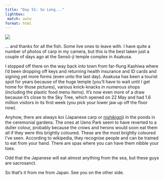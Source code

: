 ```yaml
---
title: "Day 51: So Long..."
lightbox:
 match: auto
format: html
---
```


![](../images/20120608173110_dsc02067.jpg){group="all-the-pictures"}

... and thanks for all the fish. Some live ones to leave with. I have quite a number of photos of carp in my camera, but this is the best taken just a couple of days ago at the Sensō-ji temple complex in Asakusa. 

I stopped off there on the way back into town from far-flung Kashiwa where I'd been dropping off keys and returning health insurance and ID cards and signing yet more forms (even unto the last day). Asakusa has been a tourist spot for years because of the huge temple (you'll have to wait until I get home for those pictures), various knick-knacks in numerous shops (including the plastic food menu items). It's now even more of a draw because it's close to the Sky Tree, which opened on 22 May and had 1.6 million visitors in its first week (you pick your lower jaw up off the floor now).

Anyhow, there are always koi (Japanese carp or [nishikigoi](https://en.wikipedia.org/wiki/Koi)) in the ponds in the ceremonial gardens. The ones at Ueno Park seem to have reverted to a duller colour, probably because the crows and herons would soon eat them all if they were this brightly coloured. These are the most brightly coloured I've seen. According to wikipedia, they recognise people and can be trained to eat from your hand. There are spas where you can have them nibble your toes.

Odd that the Japanese will eat almost anything from the sea, but these guys are sacrosanct.

So that's it from me from Japan. See you on the other side.<br>

